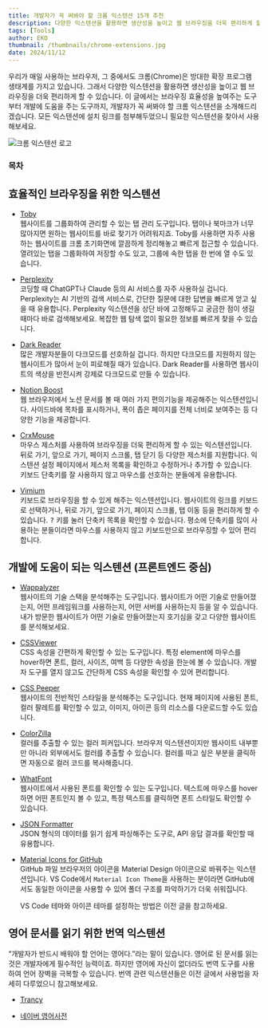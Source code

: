 ```yaml
---
title: 개발자가 꼭 써봐야 할 크롬 익스텐션 15개 추천
description: 다양한 익스텐션을 활용하면 생산성을 높이고 웹 브라우징을 더욱 편리하게 할 수 있습니다. 브라우징 효율성을 높여주는 도구부터 개발에 도움을 주는 도구까지, 개발자가 꼭 써봐야 할 크롬 익스텐션을 소개해드리겠습니다.
tags: [Tools]
author: EKO
thumbnail: /thumbnails/chrome-extensions.jpg
date: 2024/11/12
---
```


우리가 매일 사용하는 브라우저, 그 중에서도 크롬(Chrome)은 방대한 확장 프로그램 생태계를 가지고 있습니다. 그래서 다양한 익스텐션을 활용하면 생산성을 높이고 웹 브라우징을 더욱 편리하게 할 수 있습니다. 이 글에서는 브라우징 효율성을 높여주는 도구부터 개발에 도움을 주는 도구까지, 개발자가 꼭 써봐야 할 크롬 익스텐션을 소개해드리겠습니다. 모든 익스텐션에 설치 링크를 첨부해두었으니 필요한 익스텐션을 찾아서 사용해보세요.

<Image src="/thumbnails/chrome-extensions.jpg" alt="크롬 익스텐션 로고" />

### 목차

## 효율적인 브라우징을 위한 익스텐션

- [Toby](https://chromewebstore.google.com/detail/toby-tab-management-tool/hddnkoipeenegfoeaoibdmnaalmgkpip)  
  웹사이트를 그룹화하여 관리할 수 있는 탭 관리 도구입니다. 탭이나 북마크가 너무 많아지면 원하는 웹사이트를 바로 찾기가 어려워지죠. Toby를 사용하면 자주 사용하는 웹사이트를 크롬 초기화면에 깔끔하게 정리해놓고 빠르게 접근할 수 있습니다. 열려있는 탭을 그룹화하여 저장할 수도 있고, 그룹에 속한 탭을 한 번에 열 수도 있습니다.

- [Perplexity](https://chromewebstore.google.com/detail/perplexity-ai-companion/hlgbcneanomplepojfcnclggenpcoldo)  
  코딩할 때 ChatGPT나 Claude 등의 AI 서비스를 자주 사용하실 겁니다. Perplexity는 AI 기반의 검색 서비스로, 간단한 질문에 대한 답변을 빠르게 얻고 싶을 때 유용합니다. Perplexity 익스텐션을 상단 바에 고정해두고 궁금한 점이 생길 때마다 바로 검색해보세요. 복잡한 웹 탐색 없이 필요한 정보를 빠르게 찾을 수 있습니다.

- [Dark Reader](https://chromewebstore.google.com/detail/dark-reader/eimadpbcbfnmbkopoojfekhnkhdbieeh)  
  많은 개발자분들이 다크모드를 선호하실 겁니다. 하지만 다크모드를 지원하지 않는 웹사이트가 많아서 눈이 피로해질 때가 있습니다. Dark Reader를 사용하면 웹사이트의 색상을 반전시켜 강제로 다크모드로 만들 수 있습니다.

- [Notion Boost](https://chromewebstore.google.com/detail/notion-boost/eciepnnimnjaojlkcpdpcgbfkpcagahd)  
  웹 브라우저에서 노션 문서를 볼 때 여러 가지 편의기능을 제공해주는 익스텐션입니다. 사이드바에 목차를 표시하거나, 폭이 좁은 페이지를 전체 너비로 보여주는 등 다양한 기능을 제공합니다.

- [CrxMouse](https://chromewebstore.google.com/detail/crxmouse-mouse-gestures/jlgkpaicikihijadgifklkbpdajbkhjo)  
  마우스 제스처를 사용하여 브라우징을 더욱 편리하게 할 수 있는 익스텐션입니다. 뒤로 가기, 앞으로 가기, 페이지 스크롤, 탭 닫기 등 다양한 제스처를 지원합니다. 익스텐션 설정 페이지에서 제스처 목록을 확인하고 수정하거나 추가할 수 있습니다. 키보드 단축키를 잘 사용하지 않고 마우스를 선호하는 분들에게 유용합니다.

- [Vimium](https://chromewebstore.google.com/detail/vimium/dbepggeogbaibhgnhhndojpepiihcmeb)  
  키보드로 브라우징을 할 수 있게 해주는 익스텐션입니다. 웹사이트의 링크를 키보드로 선택하거나, 뒤로 가기, 앞으로 가기, 페이지 스크롤, 탭 이동 등을 편리하게 할 수 있습니다. <kbd>?</kbd> 키를 눌러 단축키 목록을 확인할 수 있습니다. 평소에 단축키를 많이 사용하는 분들이라면 마우스를 사용하지 않고 키보드만으로 브라우징할 수 있어 편리합니다.

<Ads />

## 개발에 도움이 되는 익스텐션 (프론트엔드 중심)

- [Wappalyzer](https://chromewebstore.google.com/detail/wappalyzer-technology-pro/gppongmhjkpfnbhagpmjfkannfbllamg)  
  웹사이트의 기술 스택을 분석해주는 도구입니다. 웹사이트가 어떤 기술로 만들어졌는지, 어떤 프레임워크를 사용하는지, 어떤 서버를 사용하는지 등을 알 수 있습니다. 내가 방문한 웹사이트가 어떤 기술로 만들어졌는지 호기심을 갖고 다양한 웹사이트를 분석해보세요.

- [CSSViewer](https://chromewebstore.google.com/detail/cssviewer/ggfgijbpiheegefliciemofobhmofgce)  
   CSS 속성을 간편하게 확인할 수 있는 도구입니다. 특정 element에 마우스를 hover하면 폰트, 컬러, 사이즈, 여백 등 다양한 속성을 한눈에 볼 수 있습니다. 개발자 도구를 열지 않고도 간단하게 CSS 속성을 확인할 수 있어 편리합니다.

- [CSS Peeper](https://chromewebstore.google.com/detail/css-peeper/mbnbehikldjhnfehhnaidhjhoofhpehk)  
  웹사이트의 전반적인 스타일을 분석해주는 도구입니다. 현재 페이지에 사용된 폰트, 컬러 팔레트를 확인할 수 있고, 이미지, 아이콘 등의 리소스를 다운로드할 수도 있습니다.

- [ColorZilla](https://chromewebstore.google.com/detail/colorzilla/bhlhnicpbhignbdhedgjhgdocnmhomnp)  
  컬러를 추출할 수 있는 컬러 피커입니다. 브라우저 익스텐션이지만 웹사이트 내부뿐만 아니라 외부에서도 컬러를 추출할 수 있습니다. 컬러를 따고 싶은 부분을 클릭하면 자동으로 컬러 코드를 복사해줍니다.

- [WhatFont](https://chromewebstore.google.com/detail/whatfont/jabopobgcpjmedljpbcaablpmlmfcogm)  
  웹사이트에서 사용된 폰트를 확인할 수 있는 도구입니다. 텍스트에 마우스를 hover하면 어떤 폰트인지 볼 수 있고, 특정 텍스트를 클릭하면 폰트 스타일도 확인할 수 있습니다.

- [JSON Formatter](https://chromewebstore.google.com/detail/json-formatter/bcjindcccaagfpapjjmafapmmgkkhgoa)  
  JSON 형식의 데이터를 읽기 쉽게 파싱해주는 도구로, API 응답 결과를 확인할 때 유용합니다.

- [Material Icons for GitHub](https://chromewebstore.google.com/detail/material-icons-for-github/bggfcpfjbdkhfhfmkjpbhnkhnpjjeomc)  
  GitHub 파일 브라우저의 아이콘을 Material Design 아이콘으로 바꿔주는 익스텐션입니다. VS Code에서 `Material Icon Theme`을 사용하는 분이라면 GitHub에서도 동일한 아이콘을 사용할 수 있어 폴더 구조를 파악하기가 더욱 쉬워집니다.

  VS Code 테마와 아이콘 테마를 설정하는 방법은 이전 글을 참고하세요.

  <Link url="https://chaechae.life/blog/vs-code-extensions-for-productivity#vs-code-%ED%85%8C%EB%A7%88-%EC%84%A4%EC%A0%95" />

## 영어 문서를 읽기 위한 번역 익스텐션

“개발자가 반드시 배워야 할 언어는 영어다.”라는 말이 있습니다. 영어로 된 문서를 읽는 것은 개발자에게 필수적인 능력이죠. 하지만 영어에 자신이 없더라도 번역 도구를 사용하여 언어 장벽을 극복할 수 있습니다. 번역 관련 익스텐션들은 이전 글에서 사용법을 자세히 다루었으니 참고해보세요.

<Link url="https://chaechae.life/blog/best-translators-for-developers" />

- [Trancy](https://chromewebstore.google.com/detail/ai-subtitles-immersive-tr/mjdbhokoopacimoekfgkcoogikbfgngb)

- [네이버 영어사전](https://chromewebstore.google.com/detail/%EB%84%A4%EC%9D%B4%EB%B2%84-%EC%98%81%EC%96%B4%EC%82%AC%EC%A0%84-naver-english-di/jfibpeiddefellcfgnijpcpddoimbdij)
